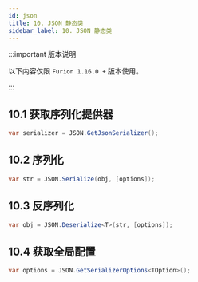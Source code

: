 ```yaml
---
id: json
title: 10. JSON 静态类
sidebar_label: 10. JSON 静态类
---
```


:::important 版本说明

以下内容仅限 `Furion 1.16.0 +` 版本使用。

:::

## 10.1 获取序列化提供器

```cs showLineNumbers 
var serializer = JSON.GetJsonSerializer();
```

## 10.2 序列化

```cs showLineNumbers 
var str = JSON.Serialize(obj, [options]);
```

## 10.3 反序列化

```cs showLineNumbers 
var obj = JSON.Deserialize<T>(str, [options]);
```

## 10.4 获取全局配置

```cs showLineNumbers 
var options = JSON.GetSerializerOptions<TOption>();
```
